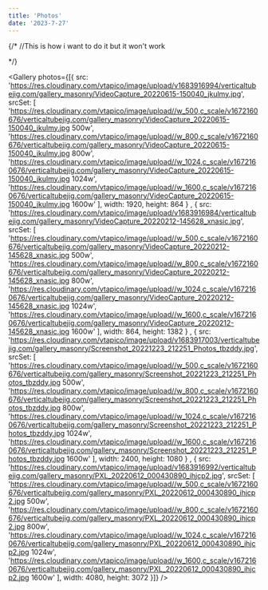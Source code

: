 ```yaml
---
title: 'Photos'
date: '2023-7-27'
---
```


{/*
//This is how i want to do it but it won't work

<Gallery photos={galleryPhotos}>

*/}

<Gallery photos={[{
    src: 'https://res.cloudinary.com/vtapico/image/upload/v1683916994/verticaltubejig.com/gallery_masonry/VideoCapture_20220615-150040_jkulmy.jpg',
    srcSet: [
      'https://res.cloudinary.com/vtapico/image/upload//w_500,c_scale/v1672160676/verticaltubejig.com/gallery_masonry/VideoCapture_20220615-150040_jkulmy.jpg 500w',
      'https://res.cloudinary.com/vtapico/image/upload//w_800,c_scale/v1672160676/verticaltubejig.com/gallery_masonry/VideoCapture_20220615-150040_jkulmy.jpg 800w',
      'https://res.cloudinary.com/vtapico/image/upload//w_1024,c_scale/v1672160676/verticaltubejig.com/gallery_masonry/VideoCapture_20220615-150040_jkulmy.jpg 1024w',
      'https://res.cloudinary.com/vtapico/image/upload//w_1600,c_scale/v1672160676/verticaltubejig.com/gallery_masonry/VideoCapture_20220615-150040_jkulmy.jpg 1600w'
    ],
    width: 1920,
    height: 864
  }
  ,
  {
    src: 'https://res.cloudinary.com/vtapico/image/upload/v1683916984/verticaltubejig.com/gallery_masonry/VideoCapture_20220212-145628_xnasic.jpg',
    srcSet: [
      'https://res.cloudinary.com/vtapico/image/upload//w_500,c_scale/v1672160676/verticaltubejig.com/gallery_masonry/VideoCapture_20220212-145628_xnasic.jpg 500w',
      'https://res.cloudinary.com/vtapico/image/upload//w_800,c_scale/v1672160676/verticaltubejig.com/gallery_masonry/VideoCapture_20220212-145628_xnasic.jpg 800w',
      'https://res.cloudinary.com/vtapico/image/upload//w_1024,c_scale/v1672160676/verticaltubejig.com/gallery_masonry/VideoCapture_20220212-145628_xnasic.jpg 1024w',
      'https://res.cloudinary.com/vtapico/image/upload//w_1600,c_scale/v1672160676/verticaltubejig.com/gallery_masonry/VideoCapture_20220212-145628_xnasic.jpg 1600w'
    ],
    width: 864,
    height: 1382
  }
  ,
  {
    src: 'https://res.cloudinary.com/vtapico/image/upload/v1683917003/verticaltubejig.com/gallery_masonry/Screenshot_20221223_212251_Photos_tbzddy.jpg',
    srcSet: [
      'https://res.cloudinary.com/vtapico/image/upload//w_500,c_scale/v1672160676/verticaltubejig.com/gallery_masonry/Screenshot_20221223_212251_Photos_tbzddy.jpg 500w',
      'https://res.cloudinary.com/vtapico/image/upload//w_800,c_scale/v1672160676/verticaltubejig.com/gallery_masonry/Screenshot_20221223_212251_Photos_tbzddy.jpg 800w',
      'https://res.cloudinary.com/vtapico/image/upload//w_1024,c_scale/v1672160676/verticaltubejig.com/gallery_masonry/Screenshot_20221223_212251_Photos_tbzddy.jpg 1024w',
      'https://res.cloudinary.com/vtapico/image/upload//w_1600,c_scale/v1672160676/verticaltubejig.com/gallery_masonry/Screenshot_20221223_212251_Photos_tbzddy.jpg 1600w'
    ],
    width: 2400,
    height: 1080
  }
  ,
  {
    src: 'https://res.cloudinary.com/vtapico/image/upload/v1683916992/verticaltubejig.com/gallery_masonry/PXL_20220612_000430890_ihjcp2.jpg',
    srcSet: [
      'https://res.cloudinary.com/vtapico/image/upload//w_500,c_scale/v1672160676/verticaltubejig.com/gallery_masonry/PXL_20220612_000430890_ihjcp2.jpg 500w',
      'https://res.cloudinary.com/vtapico/image/upload//w_800,c_scale/v1672160676/verticaltubejig.com/gallery_masonry/PXL_20220612_000430890_ihjcp2.jpg 800w',
      'https://res.cloudinary.com/vtapico/image/upload//w_1024,c_scale/v1672160676/verticaltubejig.com/gallery_masonry/PXL_20220612_000430890_ihjcp2.jpg 1024w',
      'https://res.cloudinary.com/vtapico/image/upload//w_1600,c_scale/v1672160676/verticaltubejig.com/gallery_masonry/PXL_20220612_000430890_ihjcp2.jpg 1600w'
    ],
    width: 4080,
    height: 3072
  }]} />
